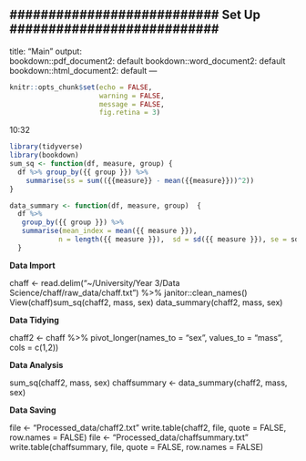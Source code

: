 ########################### **Set Up** ########################### 
---
title: "Main"
output:       
  bookdown::pdf_document2: default
  bookdown::word_document2: default
  bookdown::html_document2: default
---

```r
knitr::opts_chunk$set(echo = FALSE, 
                      warning = FALSE,
                      message = FALSE,
                      fig.retina = 3)
```

10:32
```r
library(tidyverse)
library(bookdown)
sum_sq <- function(df, measure, group) {
  df %>% group_by({{ group }}) %>% 
    summarise(ss = sum(({{measure}} - mean({{measure}}))^2))
}

data_summary <- function(df, measure, group)  {
  df %>% 
   group_by({{ group }}) %>% 
   summarise(mean_index = mean({{ measure }}),
            n = length({{ measure }}),  sd = sd({{ measure }}), se = sd/sqrt(n))
  }
```

########################### **Data Import** ###########################
chaff <- read.delim("~/University/Year 3/Data Science/chaff/raw_data/chaff.txt") %>%
  janitor::clean_names()
View(chaff)sum_sq(chaff2, mass, sex)
data_summary(chaff2, mass, sex)

########################## **Data Tidying** ###########################
chaff2 <- chaff %>% 
  pivot_longer(names_to = "sex", 
               values_to = "mass",
               cols = c(1,2))
               
########################### **Data Analysis** ########################### 
sum_sq(chaff2, mass, sex)
chaffsummary <- data_summary(chaff2, mass, sex)

########################### **Data Saving** ########################### 
file <-  "Processed_data/chaff2.txt"
write.table(chaff2, 
            file, 
            quote = FALSE,
            row.names = FALSE)
file <-  "Processed_data/chaffsummary.txt"
write.table(chaffsummary, 
            file, 
            quote = FALSE,
            row.names = FALSE)